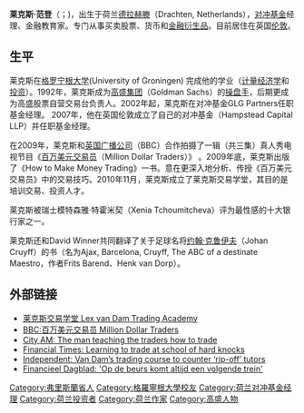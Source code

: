 {{multiple issues|
{{copyedit|time=2015-01-13T14:19:52+00:00}}
{{newsrelease|time=2015-01-13T14:19:52+00:00}}
{{no footnotes|time=2015-01-13T14:19:52+00:00}}
{{blpunsourced|time=2015-01-13T13:53:00+00:00}}
}}
'''莱克斯·范登'''（{{lang-nl|Lex van Dam}}；{{bd|1968年|6月24日}})，出生于荷兰[[德拉赫滕|德拉赫滕]]（Drachten, Netherlands），[[对冲基金|对冲基金]]经理、金融教育家。专门从事买卖股票、货币和[[金融衍生品|金融衍生品]]。目前居住在英国[[伦敦|伦敦]]。

==生平==
莱克斯在[[格罗宁根大学|格罗宁根大学]](University of Groningen) 完成他的学业（[[计量经济学|计量经济学]]和[[投资|投资]]）。1992年，莱克斯成为[[高盛集团|高盛集团]]（Goldman Sachs）的[[操盘手|操盘手]]，后期更成为高盛股票自营交易台负责人。2002年起，莱克斯在对冲基金GLG Partners任职基金经理。 2007年，他在英国伦敦成立了自己的对冲基金（Hampstead Capital LLP）并任职基金经理。

在2009年，莱克斯和[[英国广播公司|英国广播公司]]（BBC）合作拍摄了一辑（共三集）真人秀电视节目《[[百万美元交易员|百万美元交易员]]（Million Dollar Traders）》 。2009年底，莱克斯出版了《How to Make Money Trading》一书。意在更深入地分析、传授《百万美元交易员》中的交易技巧。2010年11月，莱克斯成立了莱克斯交易学堂，其目的是培训交易、投资人才。
  
莱克斯被瑞士模特森雅·特霍米契（Xenia Tchoumitcheva）评为最性感的十大银行家之一。

莱克斯还和David Winner共同翻译了关于足球名将[[约翰·克鲁伊夫|约翰·克鲁伊夫]]（Johan Cruyff）的书（名为Ajax, Barcelona, Cruyff, The ABC of a destinate Maestro，作者Frits Barend、Henk van Dorp）。

== 外部链接 ==
* [http://www.lexvandam.com/ 莱克斯交易学堂 Lex van Dam Trading Academy] {{Wayback|url=http://www.lexvandam.com/ |date=20200517110155 }}
* [http://www.bbc.co.uk/programmes/b00gsr4p BBC:百万美元交易员 Million Dollar Traders] {{Wayback|url=http://www.bbc.co.uk/programmes/b00gsr4p |date=20200816134610 }}
* [https://web.archive.org/web/20141114153626/http://www.cityam.com/article/man-teaching-traders-how-trade City AM: The man teaching the traders how to trade]
* [http://www.ft.com/cms/s/2/e97b0a54-f3f8-11df-886b-00144feab49a.html#axzz3NfvJYwiq Financial Times: Learning to trade at school of hard knocks] {{Wayback|url=http://www.ft.com/cms/s/2/e97b0a54-f3f8-11df-886b-00144feab49a.html#axzz3NfvJYwiq |date=20160903075048 }}
* [http://www.independent.co.uk/news/business/news/van-damrsquos-trading-course-to-counter-lsquoripoffrsquo-tutors-2139609.html Independent: Van Dam’s trading course to counter ‘rip-off’ tutors] {{Wayback|url=http://www.independent.co.uk/news/business/news/van-damrsquos-trading-course-to-counter-lsquoripoffrsquo-tutors-2139609.html |date=20130521161139 }}
* [http://fd.nl/Mensen/662201/op-de-beurs-komt-altijd-een-volgende-trein Financieel Dagblad: 'Op de beurs komt altijd een volgende trein' ] {{Wayback|url=http://fd.nl/Mensen/662201/op-de-beurs-komt-altijd-een-volgende-trein |date=20150609194819 }}

{{DEFAULTSORT:Dam, Lex Van}}
[[Category:弗里斯蘭省人|Category:弗里斯蘭省人]]
[[Category:格羅寧根大學校友|Category:格羅寧根大學校友]]
[[Category:荷兰对冲基金经理|Category:荷兰对冲基金经理]]
[[Category:荷兰投资者|Category:荷兰投资者]]
[[Category:荷兰作家|Category:荷兰作家]]
[[Category:高盛人物|Category:高盛人物]]